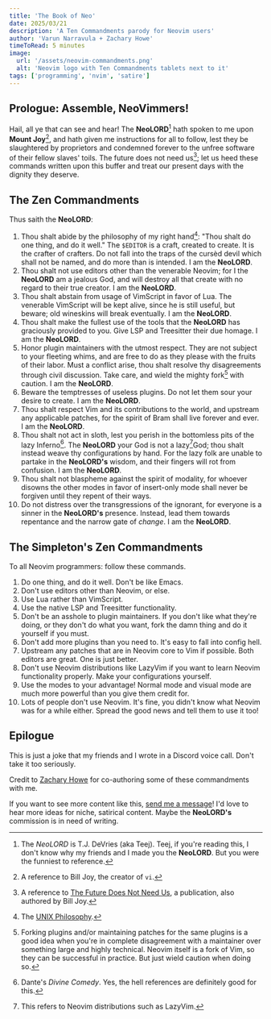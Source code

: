 ```yaml
---
title: 'The Book of Neo'
date: 2025/03/21
description: 'A Ten Commandments parody for Neovim users'
author: 'Varun Narravula + Zachary Howe'
timeToRead: 5 minutes
image:
  url: '/assets/neovim-commandments.png'
  alt: 'Neovim logo with Ten Commandments tablets next to it'
tags: ['programming', 'nvim', 'satire']
---
```


## Prologue: Assemble, NeoVimmers!

Hail, all ye that can see and hear! The **NeoLORD**[^neolord] hath spoken to me
upon **Mount Joy**[^mountjoy], and hath given me instructions for all to follow,
lest they be slaughtered by proprietors and condemned forever to the unfree
software of their fellow slaves' toils. The future does not need us[^thefuture];
let us heed these commands written upon this buffer and treat our present days
with the dignity they deserve.

## The Zen Commandments

Thus saith the **NeoLORD**:

1. Thou shalt abide by the philosophy of my right hand[^unix]: "Thou shalt do
   one thing, and do it well." The `$EDITOR` is a craft, created to create. It
   is the crafter of crafters. Do not fall into the traps of the cursèd devil
   which shall not be named, and do more than is intended. I am the **NeoLORD**.
2. Thou shalt not use editors other than the venerable Neovim; for I the
   **NeoLORD** am a jealous God, and will destroy all that create with no regard
   to their true creator. I am the **NeoLORD**.
3. Thou shalt abstain from usage of VimScript in favor of Lua. The venerable
   VimScript will be kept alive, since he is still useful, but beware; old
   wineskins will break eventually. I am the **NeoLORD**.
4. Thou shalt make the fullest use of the tools that the **NeoLORD** has
   graciously provided to you. Give LSP and Treesitter their due homage. I am
   the **NeoLORD**.
5. Honor plugin maintainers with the utmost respect. They are not subject to
   your fleeting whims, and are free to do as they please with the fruits of
   their labor. Must a conflict arise, thou shalt resolve thy disagreements
   through civil discussion. Take care, and wield the mighty fork[^fork] with
   caution. I am the **NeoLORD**.
6. Beware the temptresses of useless plugins. Do not let them sour your desire
   to create. I am the **NeoLORD**.
7. Thou shalt respect Vim and its contributions to the world, and upstream any
   applicable patches, for the spirit of Bram shall live forever and ever. I am
   the **NeoLORD**.
8. Thou shalt not act in sloth, lest you perish in the bottomless pits of the
   lazy Inferno[^inferno]. The **NeoLORD** your God is not a lazy[^lazy]God;
   thou shalt instead weave thy configurations by hand. For the lazy folk are
   unable to partake in the **NeoLORD's** wisdom, and their fingers will rot
   from confusion. I am the **NeoLORD**.
9. Thou shalt not blaspheme against the spirit of modality, for whoever disowns
   the other modes in favor of insert-only mode shall never be forgiven until
   they repent of their ways.
10. Do not distress over the transgressions of the ignorant, for everyone is a
    sinner in the **NeoLORD's** presence. Instead, lead them towards repentance
    and the narrow gate of _change_. I am the **NeoLORD**.

## The Simpleton's Zen Commandments

To all Neovim programmers: follow these commands.

1. Do one thing, and do it well. Don't be like Emacs.
2. Don't use editors other than Neovim, or else.
3. Use Lua rather than VimScript.
4. Use the native LSP and Treesitter functionality.
5. Don't be an asshole to plugin maintainers. If you don't like what they're
   doing, or they don't do what you want, fork the damn thing and do it yourself
   if you must.
6. Don't add more plugins than you need to. It's easy to fall into config hell.
7. Upstream any patches that are in Neovim core to Vim if possible. Both editors
   are great. One is just better.
8. Don't use Neovim distributions like LazyVim if you want to learn Neovim
   functionality properly. Make your configurations yourself.
9. Use the modes to your advantage! Normal mode and visual mode are much more
   powerful than you give them credit for.
10. Lots of people don't use Neovim. It's fine, you didn't know what Neovim was
    for a while either. Spread the good news and tell them to use it too!

## Epilogue

This is just a joke that my friends and I wrote in a Discord voice call. Don't
take it too seriously.

Credit to [Zachary Howe](https://www.linkedin.com/in/zach-howe-016603173/) for
co-authoring some of these commandments with me.

If you want to see more content like this,
[send me a message](https://snare.dev/about)! I'd love to hear more ideas for
niche, satirical content. Maybe the **NeoLORD's** commission is in need of
writing.

[^neolord]:
    The _NeoLORD_ is T.J. DeVries (aka Teej). Teej, if you're reading this, I
    don't know why my friends and I made you the **NeoLORD**. But you were the
    funniest to reference.

[^mountjoy]: A reference to Bill Joy, the creator of `vi`.
[^thefuture]:
    A reference to
    [The Future Does Not Need Us](https://sites.cc.gatech.edu/computing/nano/documents/Joy%20-%20Why%20the%20Future%20Doesn%27t%20Need%20Us.pdf),
    a publication, also authored by Bill Joy.

[^unix]: The [UNIX Philosophy](https://en.wikipedia.org/wiki/Unix_philosophy).
[^fork]:
    Forking plugins and/or maintaining patches for the same plugins is a good
    idea when you're in complete disagreement with a maintainer over something
    large and highly technical. Neovim itself is a fork of Vim, so they can be
    successful in practice. But just wield caution when doing so.

[^inferno]:
    Dante's _Divine Comedy_. Yes, the hell references are definitely good for
    this.

[^lazy]: This refers to Neovim distributions such as LazyVim.
